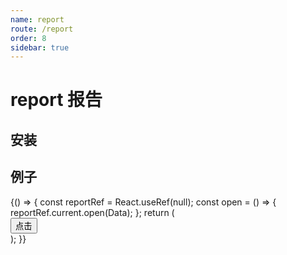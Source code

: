 ```yaml
---
name: report
route: /report
order: 8
sidebar: true
---
```



# report 报告

## 安装

## 例子

<Playground>
  {() => {
    const reportRef = React.useRef(null);
    const open = () => {
      reportRef.current.open(Data);
    };
    return (
      <div>  
        <Button onClick={open}>点击</Button>
        <Report ref={reportRef}
         coverUrl={"http://xm.gwtj.net:8888/upload/temp/tjbg_fm2.png"}
         footUrl={"http://xm.gwtj.net:8888/upload/temp/tjbg_fm1.png"}   />
      </div>
    );
  }}
</Playground>
